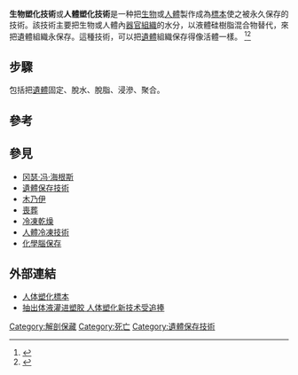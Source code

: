 {{expand|time=2014-09-26T10:19:20+00:00}}
'''生物塑化技術'''或'''人體塑化技術'''是一种把[[生物|生物]]或[[人體|人體]]製作成為[[標本|標本]]使之被永久保存的技術。該技術主要把生物或人體內[[器官|器官]][[組織|組織]]的水分，以液體硅樹脂混合物替代，來把遺體組織永保存。這種技術，可以把[[遺體|遺體]]組織保存得像活體一樣。
<ref>{{cite web|url=http://news.xinhuanet.com/tech/2010-03/29/content_13266859.htm|title=揭秘大王乌贼生物塑化技术：似游泳被冻住|publisher=新華網|archive-url=https://web.archive.org/web/20101107194857/http://news.xinhuanet.com/tech/2010-03/29/content_13266859.htm|archive-date=2010-11-07|dead-url=yes|accessdate=2019-06-09}}</ref><ref>{{cite web|url=https://tech.sina.cn/d/bk/2010-12-05/detail-ichmifpy4426127.d.html?from=wap|title=德国解剖学家塑化人体卖标本引发争议|publisher=新浪科技|archive-url=https://web.archive.org/web/20200828111253/https://tech.sina.cn/d/bk/2010-12-05/detail-ichmifpy4426127.d.html|archive-date=2020-08-28|dead-url=no|accessdate=2020-08-28}}</ref>

==步驟==
包括把[[遺體|遺體]]固定、脫水、脫脂、浸滲、聚合。

==參考==	
<references />

==參見==
* [[冈瑟·冯·海根斯|冈瑟·冯·海根斯]]
* [[遺體保存技術|遺體保存技術]]
* [[木乃伊|木乃伊]]
* [[喪葬|喪葬]]
* [[冷凍乾燥|冷凍乾燥]]
* [[人體冷凍技術|人體冷凍技術]]
* [[化學腦保存|化學腦保存]]

==外部連結==
* [https://web.archive.org/web/20071209185040/http://www.rz.gov.cn/kjjy/kpzs/20040512151758.htm 人体塑化標本]
* [http://www.39.net/focus/yw/243595.html 抽出体液灌进塑胶 人体塑化新技术受追捧] {{Wayback|url=http://www.39.net/focus/yw/243595.html |date=20190906072025 }}

{{Death_and_related_topics}}
{{遺體保存技術}}

[[Category:解剖保藏|Category:解剖保藏]]
[[Category:死亡|Category:死亡]]
[[Category:遺體保存技術|Category:遺體保存技術]]